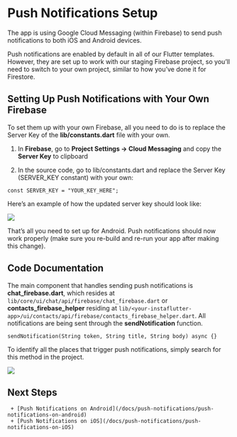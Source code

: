 # Push Notifications Setup

The app is using Google Cloud Messaging (within Firebase) to send push notifications to both iOS and Android devices.

Push notifications are enabled by default in all of our Flutter templates. However, they are set up to work with our staging Firebase project, so you’ll need to switch to your own project, similar to how you’ve done it for Firestore.

## Setting Up Push Notifications with Your Own Firebase   
To set them up with your own Firebase, all you need to do is to replace the Server Key of the __lib/constants.dart__  file with your own.

1. In __Firebase__, go to __Project Settings -> Cloud Messaging__ and copy the __Server Key__ to clipboard  

[](/img/Screen-Shot-2020-03-12-at-11.39.44-AM-1024x337.png)  

2. In the source code, go to lib/constants.dart  and replace the Server Key (SERVER_KEY constant) with your own:
```mdx
const SERVER_KEY = "YOUR_KEY_HERE";
```
Here’s an example of how the updated server key should look like:  

![](/img/server_key.png)  

That’s all you need to set up for Android. Push notifications should now work properly (make sure you re-build and re-run your app after making this change).

## Code Documentation  
The main component that handles sending push notifications is __chat_firebase.dart__, which resides at 
`lib/core/ui/chat/api/firebase/chat_firebase.dart` or __contacts_firebase_helper__ residing at  `lib/<your-instaflutter-app>/ui/contacts/api/firebase/contacts_firebase_helper.dart`. All notifications are being sent through the __sendNotification__ function.
```mdx 
sendNotification(String token, String title, String body) async {}
```
To identify all the places that trigger push notifications, simply search for this method in the project.

 ![](/img/fcm.png)  
  
 ## Next Steps  
 
     + [Push Notifications on Android](/docs/push-notifications/push-notifications-on-android)  
     + [Push Notifications on iOS](/docs/push-notifications/push-notifications-on-iOS) 


